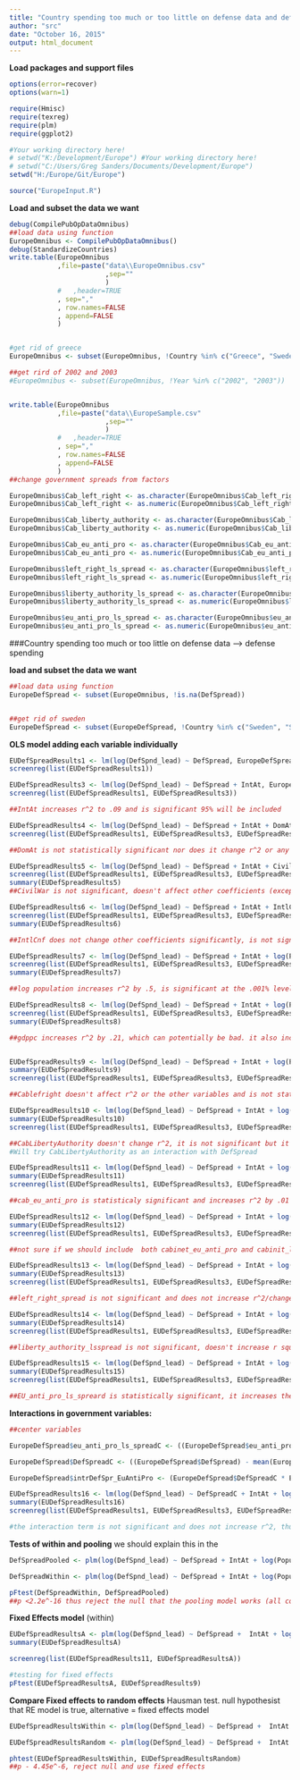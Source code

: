 ```yaml
---
title: "Country spending too much or too little on defense data and defense spending"
author: "src"
date: "October 16, 2015"
output: html_document
---
```


**Load packages and support files**
```r
options(error=recover)
options(warn=1)

require(Hmisc)
require(texreg)
require(plm)
require(ggplot2)

#Your working directory here!
# setwd("K:/Development/Europe") #Your working directory here!
# setwd("C:/Users/Greg Sanders/Documents/Development/Europe")
setwd("H:/Europe/Git/Europe")

source("EuropeInput.R")

```


**Load and subset the data we want**
```r
debug(CompilePubOpDataOmnibus)
##load data using function
EuropeOmnibus <- CompilePubOpDataOmnibus()
debug(StandardizeCountries)
write.table(EuropeOmnibus
            ,file=paste("data\\EuropeOmnibus.csv"
                        ,sep=""
                        )
            #   ,header=TRUE
            , sep=","
            , row.names=FALSE
            , append=FALSE
            )


#get rid of greece
EuropeOmnibus <- subset(EuropeOmnibus, !Country %in% c("Greece", "Sweden","Russia","United States"))

##get rird of 2002 and 2003
#EuropeOmnibus <- subset(EuropeOmnibus, !Year %in% c("2002", "2003"))


write.table(EuropeOmnibus
            ,file=paste("data\\EuropeSample.csv"
                        ,sep=""
                        )
            #   ,header=TRUE
            , sep=","
            , row.names=FALSE
            , append=FALSE
            )
##change government spreads from factors

EuropeOmnibus$Cab_left_right <- as.character(EuropeOmnibus$Cab_left_right)
EuropeOmnibus$Cab_left_right <- as.numeric(EuropeOmnibus$Cab_left_right)

EuropeOmnibus$Cab_liberty_authority <- as.character(EuropeOmnibus$Cab_liberty_authority)
EuropeOmnibus$Cab_liberty_authority <- as.numeric(EuropeOmnibus$Cab_liberty_authority)

EuropeOmnibus$Cab_eu_anti_pro <- as.character(EuropeOmnibus$Cab_eu_anti_pro)
EuropeOmnibus$Cab_eu_anti_pro <- as.numeric(EuropeOmnibus$Cab_eu_anti_pro)

EuropeOmnibus$left_right_ls_spread <- as.character(EuropeOmnibus$left_right_ls_spread)
EuropeOmnibus$left_right_ls_spread <- as.numeric(EuropeOmnibus$left_right_ls_spread)

EuropeOmnibus$liberty_authority_ls_spread <- as.character(EuropeOmnibus$liberty_authority_ls_spread)
EuropeOmnibus$liberty_authority_ls_spread <- as.numeric(EuropeOmnibus$liberty_authority_ls_spread)

EuropeOmnibus$eu_anti_pro_ls_spread <- as.character(EuropeOmnibus$eu_anti_pro_ls_spread)
EuropeOmnibus$eu_anti_pro_ls_spread <- as.numeric(EuropeOmnibus$eu_anti_pro_ls_spread)

```


###Country spending too much or too little on defense data --> defense spending

**load and subset the data we want**
```r

##load data using function
EuropeDefSpread <- subset(EuropeOmnibus, !is.na(DefSpread))


##get rid of sweden
EuropeDefSpread <- subset(EuropeDefSpread, !Country %in% c("Sweden", "Serbia", "Bulgaria", "Romania"))


```


**OLS model adding each variable individually**
```r
EUDefSpreadResults1 <- lm(log(DefSpnd_lead) ~ DefSpread, EuropeDefSpread) 
screenreg(list(EUDefSpreadResults1))

EUDefSpreadResults3 <- lm(log(DefSpnd_lead) ~ DefSpread + IntAt, EuropeDefSpread)
screenreg(list(EUDefSpreadResults1, EUDefSpreadResults3))

##IntAt increases r^2 to .09 and is significant 95% will be included

EUDefSpreadResults4 <- lm(log(DefSpnd_lead) ~ DefSpread + IntAt + DomAt, EuropeDefSpread)
screenreg(list(EUDefSpreadResults1, EUDefSpreadResults3, EUDefSpreadResults4))

##DomAt is not statistically significant nor does it change r^2 or any other coefficient. will not be included

EUDefSpreadResults5 <- lm(log(DefSpnd_lead) ~ DefSpread + IntAt + CivilWar, EuropeDefSpread)
screenreg(list(EUDefSpreadResults1, EUDefSpreadResults3, EUDefSpreadResults5))
summary(EUDefSpreadResults5)
##CivilWar is not significant, doesn't affect other coefficients (except sign of defspread but that's zero so doesn't matter really) and increases r^2 by .01 - will not be included.

EUDefSpreadResults6 <- lm(log(DefSpnd_lead) ~ DefSpread + IntAt + IntlCnf, EuropeDefSpread)
screenreg(list(EUDefSpreadResults1, EUDefSpreadResults3, EUDefSpreadResults6))
summary(EUDefSpreadResults6)

##IntlCnf does not change other coefficients significantly, is not significant and only increases r^2 by .01 - will not be included.

EUDefSpreadResults7 <- lm(log(DefSpnd_lead) ~ DefSpread + IntAt + log(Population), EuropeDefSpread)
screenreg(list(EUDefSpreadResults1, EUDefSpreadResults3, EUDefSpreadResults7))
summary(EUDefSpreadResults7)

##log population increases r^2 by .5, is significant at the .001% level, keeps def spread -0.00. will be included in the model. 

EUDefSpreadResults8 <- lm(log(DefSpnd_lead) ~ DefSpread + IntAt + log(Population) + log(GDPpCap), EuropeDefSpread)
screenreg(list(EUDefSpreadResults1, EUDefSpreadResults3, EUDefSpreadResults7, EUDefSpreadResults8))
summary(EUDefSpreadResults8)

##gdppc increases r^2 by .21, which can potentially be bad. it also increases the significant of def spread to .05%, is itself significant at the .001 level. will be included. 


EUDefSpreadResults9 <- lm(log(DefSpnd_lead) ~ DefSpread + IntAt + log(Population) + log(GDPpCap) + Cab_left_right, EuropeDefSpread)
summary(EUDefSpreadResults9)
screenreg(list(EUDefSpreadResults1, EUDefSpreadResults3, EUDefSpreadResults7, EUDefSpreadResults8, EUDefSpreadResults9))

##Cablefright doesn't affect r^2 or the other variables and is not statistically significant thus will not be included

EUDefSpreadResults10 <- lm(log(DefSpnd_lead) ~ DefSpread + IntAt + log(Population) + log(GDPpCap) + Cab_liberty_authority, EuropeDefSpread)
summary(EUDefSpreadResults10)
screenreg(list(EUDefSpreadResults1, EUDefSpreadResults3, EUDefSpreadResults7, EUDefSpreadResults8, EUDefSpreadResults10))

##CabLibertyAuthority doesn't change r^2, it is not significant but it does increase DefSpread by .01 which is kind of interesting. before it was .0047
#Will try CabLibertyAuthority as an interaction with DefSpread

EUDefSpreadResults11 <- lm(log(DefSpnd_lead) ~ DefSpread + IntAt + log(Population) + log(GDPpCap) + Cab_eu_anti_pro, EuropeDefSpread)
summary(EUDefSpreadResults11)
screenreg(list(EUDefSpreadResults1, EUDefSpreadResults3, EUDefSpreadResults7, EUDefSpreadResults8, EUDefSpreadResults11))

##cab_eu_anti_pro is statisticaly significant and increases r^2 by .01

EUDefSpreadResults12 <- lm(log(DefSpnd_lead) ~ DefSpread + IntAt + log(Population) + log(GDPpCap) + Cab_liberty_authority + Cab_eu_anti_pro, EuropeDefSpread)
summary(EUDefSpreadResults12)
screenreg(list(EUDefSpreadResults1, EUDefSpreadResults3, EUDefSpreadResults7, EUDefSpreadResults8, EUDefSpreadResults11, EUDefSpreadResults12))

##not sure if we should include  both cabinet_eu_anti_pro and cabinit_liberty_authority.......since the coefficient on defspread with libertyauthority is actually only .0050, increased from .0047, I think that cabinet_liberty_authority doesn't really have an effect. 

EUDefSpreadResults13 <- lm(log(DefSpnd_lead) ~ DefSpread + IntAt + log(Population) + log(GDPpCap) + Cab_eu_anti_pro + left_right_ls_spread, EuropeDefSpread)
summary(EUDefSpreadResults13)
screenreg(list(EUDefSpreadResults1, EUDefSpreadResults3, EUDefSpreadResults7, EUDefSpreadResults8, EUDefSpreadResults11, EUDefSpreadResults13))

##left_right_spread is not significant and does not increase r^2/change other variables

EUDefSpreadResults14 <- lm(log(DefSpnd_lead) ~ DefSpread + IntAt + log(Population) + log(GDPpCap) + Cab_eu_anti_pro + liberty_authority_ls_spread, EuropeDefSpread)
summary(EUDefSpreadResults14)
screenreg(list(EUDefSpreadResults1, EUDefSpreadResults3, EUDefSpreadResults7, EUDefSpreadResults8, EUDefSpreadResults11, EUDefSpreadResults14))

##liberty_authority_lsspread is not significant, doesn't increase r squared and doens't affect the other veriables significantly

EUDefSpreadResults15 <- lm(log(DefSpnd_lead) ~ DefSpread + IntAt + log(Population) + log(GDPpCap) + Cab_eu_anti_pro + eu_anti_pro_ls_spread, EuropeDefSpread)
summary(EUDefSpreadResults15)
screenreg(list(EUDefSpreadResults1, EUDefSpreadResults3, EUDefSpreadResults7, EUDefSpreadResults8, EUDefSpreadResults11, EUDefSpreadResults15))

##EU_anti_pro_ls_spreard is statistically significant, it increases the significance and value of defspread and it increases r^2 by .01, will be included and the interaction between defspread and euantiprolsspread will be tested. 

```


**Interactions in government variables:**
``` r


##center variables

EuropeDefSpread$eu_anti_pro_ls_spreadC <- ((EuropeDefSpread$eu_anti_pro_ls_spread) - mean(EuropeDefSpread$eu_anti_pro_ls_spread))

EuropeDefSpread$DefSpreadC <- ((EuropeDefSpread$DefSpread) - mean(EuropeDefSpread$DefSpread))

EuropeDefSpread$intrDefSpr_EuAntiPro <- (EuropeDefSpread$DefSpreadC * EuropeDefSpread$eu_anti_pro_ls_spreadC)

EUDefSpreadResults16 <- lm(log(DefSpnd_lead) ~ DefSpreadC + IntAt + log(Population) + log(GDPpCap) + Cab_eu_anti_pro + eu_anti_pro_ls_spreadC + intrDefSpr_EuAntiPro, EuropeDefSpread)
summary(EUDefSpreadResults16)
screenreg(list(EUDefSpreadResults1, EUDefSpreadResults3, EUDefSpreadResults7, EUDefSpreadResults8, EUDefSpreadResults11, EUDefSpreadResults15, EUDefSpreadResults16))

#the interaction term is not significant and does not increase r^2, thus it will not be included in the model. 

```


**Tests of within and pooling** we should explain this in the 

``` r

DefSpreadPooled <- plm(log(DefSpnd_lead) ~ DefSpread + IntAt + log(Population) + log(GDPpCap) + Cab_eu_anti_pro, data = EuropeDefSpread, model = "pooling")

DefSpreadWithin <- plm(log(DefSpnd_lead) ~ DefSpread + IntAt + log(Population) + log(GDPpCap) + Cab_eu_anti_pro, data =  EuropeDefSpread, model = "within")

pFtest(DefSpreadWithin, DefSpreadPooled)
##p <2.2e^-16 thus reject the null that the pooling model works (all coefficients for each country should be the same ever year)

```


**Fixed Effects model** (within)
```r

EUDefSpreadResultsA <- plm(log(DefSpnd_lead) ~ DefSpread +  IntAt + log(Population) + log(GDPpCap) + Cab_eu_anti_pro, data = EuropeDefSpread, index=c("Country", "Year"), model="within") 
summary(EUDefSpreadResultsA)

screenreg(list(EUDefSpreadResults11, EUDefSpreadResultsA))

#testing for fixed effects
pFtest(EUDefSpreadResultsA, EUDefSpreadResults9)

```

**Compare Fixed effects to random effects** Hausman test. null hypothesist that RE model is true, alternative = fixed effects model
``` r

EUDefSpreadResultsWithin <- plm(log(DefSpnd_lead) ~ DefSpread +  IntAt + log(Population) + log(GDPpCap) + Cab_eu_anti_pro, data = EuropeDefSpread, index=c("Country", "Year"), model="within") 

EUDefSpreadResultsRandom <- plm(log(DefSpnd_lead) ~ DefSpread +  IntAt + log(Population) + log(GDPpCap) +Cab_eu_anti_pro, data = EuropeDefSpread, index=c("Country", "Year"), model="random")

phtest(EUDefSpreadResultsWithin, EUDefSpreadResultsRandom)
##p - 4.45e^-6, reject null and use fixed effects

```

